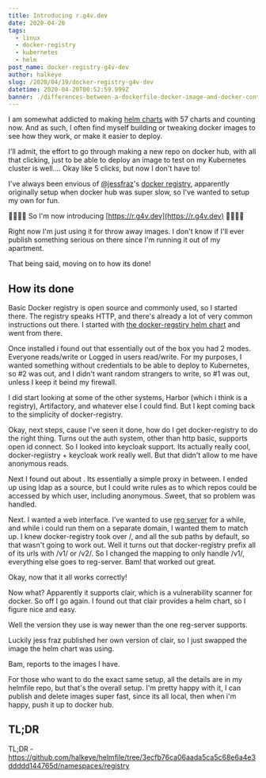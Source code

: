 ```yaml
---
title: Introducing r.g4v.dev
date: 2020-04-20
tags:
  - linux
  - docker-registry
  - kubernetes
  - helm
post_name: docker-registry-g4v-dev
author: halkeye
slug: /2020/04/19/docker-registry-g4v-dev
datetime: 2020-04-20T00:52:59.999Z
banner: ./differences-between-a-dockerfile-docker-image-and-docker-container-001320c81dd8d2989df10d0bec36341fd6a94b043f6f9de1c26ee79eaf16e566.jpg
---
```

I am somewhat addicted to making [helm charts](https://github.com/halkeye-helm-charts/) with 57 charts and counting now. And as such, I often find myself building or tweaking docker images to see how they work, or make it easier to deploy.

I'll admit, the effort to go through making a new repo on docker hub, with all that clicking, just to be able to deploy an image to test on my Kubernetes cluster is well.... Okay like 5 clicks, but now I don't have to!

I've always been envious of [@jessfraz](https://twitter.com/jessfraz)'s [docker registry](https://r.j3ss.co/), apparently originally setup when docker hub was super slow, so I've wanted to setup my own for fun. 

🎉🎉🎉🎉 So I'm now introducing [https://r.g4v.dev](https://r.g4v.dev) 🎉🎉🎉🎉

Right now I'm just using it for throw away images. I don't know if I'll ever publish something serious on there since I'm running it out of my apartment.

That being said, moving on to how its done!

## How its done

Basic Docker registry is open source and commonly used, so I started there. The registry speaks HTTP, and there's already a lot of very common instructions out there. I started with [the docker-regstiry helm chart](https://hub.helm.sh/charts/stable/docker-registry) and went from there.

Once installed i found out that essentially out of the box you had 2 modes. Everyone reads/write or Logged in users read/write. For my purposes, I wanted something without credentials to be able to deploy to Kubernetes, so #2 was out, and I didn't want random strangers to write, so #1 was out, unless I keep it beind my firewall.

I did start looking at some of the other systems, Harbor (which i think is a registry), Artifactory, and whatever else I could find. But I kept coming back to the simplicity of docker-registry.

Okay, next steps, cause I've seen it done, how do I get docker-registry to do the right thing. Turns out the auth system, other than http basic, supports open id connect. So I looked into keycloak support. Its actually really cool, docker-regiistry + keycloak work really well. But that didn't allow to me have anonymous reads.

Next I found out about [](https://github.com/cesanta/docker_auth). Its essentially a simple proxy in between. I ended up using ldap as a source, but I could write rules as to which repos could be accessed by which user, including anonymous. Sweet, that so problem was handled.

Next. I wanted a web interface. I've wanted to use [reg server](https://github.com/genuinetools/reg/) for a while, and while i could run them on a separate domain, I wanted them to match up. I knew docker-registry took over /, and all the sub paths by default, so that wasn't going to work out. Well it turns out that docker-registry prefix all of its urls with /v1/ or /v2/. So I changed the mapping to only handle /v1/, everything else goes to reg-server. Bam! that worked out great.

Okay, now that it all works correctly!

Now what? Apparently it supports clair, which is a vulnerability scanner for docker. So off I go again. I found out that clair provides a helm chart, so I figure nice and easy.

Well the version they use is way newer than the one reg-server supports.

Luckily jess fraz published her own version of clair, so I just swapped the image the helm chart was using.

Bam, reports to the images I have.

For those who want to do the exact same setup, all the details are in my helmfile repo, but that's the overall setup. I'm pretty happy with it, I can publish and delete images super fast, since its all local, then when i'm happy, push it up to docker hub.

## TL;DR

TL;DR - https://github.com/halkeye/helmfile/tree/3ecfb76ca06aada5ca5c68e6a4e3ddddd144765d/namespaces/registry
